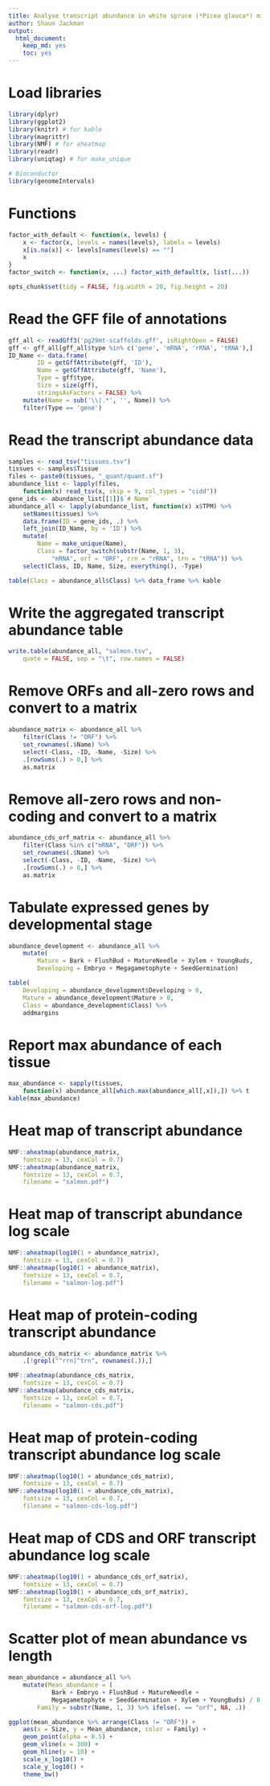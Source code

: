 ```yaml
---
title: Analyse transcript abundance in white spruce (*Picea glauca*) mitochondrion
author: Shaun Jackman
output:
  html_document:
    keep_md: yes
    toc: yes
---
```


# Load libraries
```r
library(dplyr)
library(ggplot2)
library(knitr) # for kable
library(magrittr)
library(NMF) # for aheatmap
library(readr)
library(uniqtag) # for make_unique

# Bioconductor
library(genomeIntervals)
```

# Functions
```r
factor_with_default <- function(x, levels) {
	x <- factor(x, levels = names(levels), labels = levels)
	x[is.na(x)] <- levels[names(levels) == ""]
	x
}
factor_switch <- function(x, ...) factor_with_default(x, list(...))
```

```r
opts_chunk$set(tidy = FALSE, fig.width = 20, fig.height = 20)
```

# Read the GFF file of annotations
```r
gff_all <- readGff3('pg29mt-scaffolds.gff', isRightOpen = FALSE)
gff <- gff_all[gff_all$type %in% c('gene', 'mRNA', 'rRNA', 'tRNA'),]
ID_Name <- data.frame(
		ID = getGffAttribute(gff, 'ID'),
		Name = getGffAttribute(gff, 'Name'),
		Type = gff$type,
		Size = size(gff),
		stringsAsFactors = FALSE) %>%
	mutate(Name = sub('\\|.*', '', Name)) %>%
	filter(Type == 'gene')
```

# Read the transcript abundance data
```r
samples <- read_tsv("tissues.tsv")
tissues <- samples$Tissue
files <- paste0(tissues, "_quant/quant.sf")
abundance_list <- lapply(files,
	function(x) read_tsv(x, skip = 9, col_types = "cidd"))
gene_ids <- abundance_list[[1]]$`# Name`
abundance_all <- lapply(abundance_list, function(x) x$TPM) %>%
	setNames(tissues) %>%
	data.frame(ID = gene_ids, .) %>%
	left_join(ID_Name, by = 'ID') %>%
	mutate(
		Name = make_unique(Name),
		Class = factor_switch(substr(Name, 1, 3),
			"mRNA", orf = "ORF", rrn = "rRNA", trn = "tRNA")) %>%
	select(Class, ID, Name, Size, everything(), -Type)

table(Class = abundance_all$Class) %>% data_frame %>% kable
```

# Write the aggregated transcript abundance table
```r
write.table(abundance_all, "salmon.tsv",
	quote = FALSE, sep = "\t", row.names = FALSE)
```

# Remove ORFs and all-zero rows and convert to a matrix
```r
abundance_matrix <- abundance_all %>%
	filter(Class != "ORF") %>%
	set_rownames(.$Name) %>%
	select(-Class, -ID, -Name, -Size) %>%
	.[rowSums(.) > 0,] %>%
	as.matrix
```

# Remove all-zero rows and non-coding and convert to a matrix
```r
abundance_cds_orf_matrix <- abundance_all %>%
	filter(Class %in% c("mRNA", "ORF")) %>%
	set_rownames(.$Name) %>%
	select(-Class, -ID, -Name, -Size) %>%
	.[rowSums(.) > 0,] %>%
	as.matrix
```

# Tabulate expressed genes by developmental stage
```r
abundance_development <- abundance_all %>%
	mutate(
		Mature = Bark + FlushBud + MatureNeedle + Xylem + YoungBuds,
		Developing = Embryo + Megagametophyte + SeedGermination)

table(
	Developing = abundance_development$Developing > 0,
	Mature = abundance_development$Mature > 0,
	Class = abundance_development$Class) %>%
	addmargins
```

# Report max abundance of each tissue
```r
max_abundance <- sapply(tissues,
	function(x) abundance_all[which.max(abundance_all[,x]),]) %>% t
kable(max_abundance)
```

# Heat map of transcript abundance
```r
NMF::aheatmap(abundance_matrix,
	fontsize = 13, cexCol = 0.7)
NMF::aheatmap(abundance_matrix,
	fontsize = 13, cexCol = 0.7,
	filename = "salmon.pdf")
```

# Heat map of transcript abundance log scale
```r
NMF::aheatmap(log10(1 + abundance_matrix),
	fontsize = 13, cexCol = 0.7)
NMF::aheatmap(log10(1 + abundance_matrix),
	fontsize = 13, cexCol = 0.7,
	filename = "salmon-log.pdf")
```

# Heat map of protein-coding transcript abundance
```r
abundance_cds_matrix <- abundance_matrix %>%
	.[!grepl("^rrn|^trn", rownames(.)),]

NMF::aheatmap(abundance_cds_matrix,
	fontsize = 13, cexCol = 0.7)
NMF::aheatmap(abundance_cds_matrix,
	fontsize = 13, cexCol = 0.7,
	filename = "salmon-cds.pdf")
```

# Heat map of protein-coding transcript abundance log scale
```r
NMF::aheatmap(log10(1 + abundance_cds_matrix),
	fontsize = 13, cexCol = 0.7)
NMF::aheatmap(log10(1 + abundance_cds_matrix),
	fontsize = 13, cexCol = 0.7,
	filename = "salmon-cds-log.pdf")
```

# Heat map of CDS and ORF transcript abundance log scale
```r
NMF::aheatmap(log10(1 + abundance_cds_orf_matrix),
	fontsize = 13, cexCol = 0.7)
NMF::aheatmap(log10(1 + abundance_cds_orf_matrix),
	fontsize = 13, cexCol = 0.7,
	filename = "salmon-cds-orf-log.pdf")
```

# Scatter plot of mean abundance vs length
```r
mean_abundance = abundance_all %>%
	mutate(Mean_abundance = (
			Bark + Embryo + FlushBud + MatureNeedle +
			Megagametophyte + SeedGermination + Xylem + YoungBuds) / 8,
		Family = substr(Name, 1, 3) %>% ifelse(. == "orf", NA, .))

ggplot(mean_abundance %>% arrange(Class != "ORF")) +
	aes(x = Size, y = Mean_abundance, color = Family) +
	geom_point(alpha = 0.5) +
	geom_vline(x = 300) +
	geom_hline(y = 10) +
	scale_x_log10() +
	scale_y_log10() +
	theme_bw()
```
